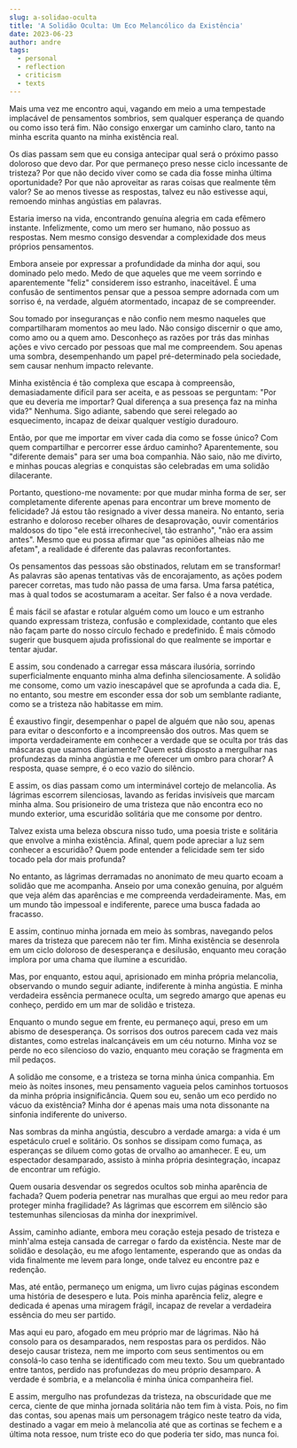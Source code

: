 ```yaml
---
slug: a-solidao-oculta
title: 'A Solidão Oculta: Um Eco Melancólico da Existência'
date: 2023-06-23
author: andre
tags:
  - personal
  - reflection
  - criticism
  - texts
---
```


Mais uma vez me encontro aqui, vagando em meio a uma tempestade implacável de pensamentos sombrios, sem qualquer esperança de quando ou como isso terá fim. Não consigo enxergar um caminho claro, tanto na minha escrita quanto na minha existência real.

Os dias passam sem que eu consiga antecipar qual será o próximo passo doloroso que devo dar. Por que permaneço preso nesse ciclo incessante de tristeza? Por que não decido viver como se cada dia fosse minha última oportunidade? Por que não aproveitar as raras coisas que realmente têm valor? Se ao menos tivesse as respostas, talvez eu não estivesse aqui, remoendo minhas angústias em palavras.

Estaria imerso na vida, encontrando genuína alegria em cada efêmero instante. Infelizmente, como um mero ser humano, não possuo as respostas. Nem mesmo consigo desvendar a complexidade dos meus próprios pensamentos.

Embora anseie por expressar a profundidade da minha dor aqui, sou dominado pelo medo. Medo de que aqueles que me veem sorrindo e aparentemente "feliz" considerem isso estranho, inaceitável. É uma confusão de sentimentos pensar que a pessoa sempre adornada com um sorriso é, na verdade, alguém atormentado, incapaz de se compreender.

Sou tomado por inseguranças e não confio nem mesmo naqueles que compartilharam momentos ao meu lado. Não consigo discernir o que amo, como amo ou a quem amo. Desconheço as razões por trás das minhas ações e vivo cercado por pessoas que mal me compreendem. Sou apenas uma sombra, desempenhando um papel pré-determinado pela sociedade, sem causar nenhum impacto relevante.

Minha existência é tão complexa que escapa à compreensão, demasiadamente difícil para ser aceita, e as pessoas se perguntam: "Por que eu deveria me importar? Qual diferença a sua presença faz na minha vida?" Nenhuma. Sigo adiante, sabendo que serei relegado ao esquecimento, incapaz de deixar qualquer vestígio duradouro.

Então, por que me importar em viver cada dia como se fosse único? Com quem compartilhar e percorrer esse árduo caminho? Aparentemente, sou "diferente demais" para ser uma boa companhia. Não saio, não me divirto, e minhas poucas alegrias e conquistas são celebradas em uma solidão dilacerante.

Portanto, questiono-me novamente: por que mudar minha forma de ser, ser completamente diferente apenas para encontrar um breve momento de felicidade? Já estou tão resignado a viver dessa maneira. No entanto, seria estranho e doloroso receber olhares de desaprovação, ouvir comentários maldosos do tipo "ele está irreconhecível, tão estranho", "não era assim antes". Mesmo que eu possa afirmar que "as opiniões alheias não me afetam", a realidade é diferente das palavras reconfortantes.

Os pensamentos das pessoas são obstinados, relutam em se transformar! As palavras são apenas tentativas vãs de encorajamento, as ações podem parecer corretas, mas tudo não passa de uma farsa. Uma farsa patética, mas à qual todos se acostumaram a aceitar. Ser falso é a nova verdade.

É mais fácil se afastar e rotular alguém como um louco e um estranho quando expressam tristeza, confusão e complexidade, contanto que eles não façam parte do nosso círculo fechado e predefinido. É mais cômodo sugerir que busquem ajuda profissional do que realmente se importar e tentar ajudar.

E assim, sou condenado a carregar essa máscara ilusória, sorrindo superficialmente enquanto minha alma definha silenciosamente. A solidão me consome, como um vazio inescapável que se aprofunda a cada dia. E, no entanto, sou mestre em esconder essa dor sob um semblante radiante, como se a tristeza não habitasse em mim.

É exaustivo fingir, desempenhar o papel de alguém que não sou, apenas para evitar o desconforto e a incompreensão dos outros. Mas quem se importa verdadeiramente em conhecer a verdade que se oculta por trás das máscaras que usamos diariamente? Quem está disposto a mergulhar nas profundezas da minha angústia e me oferecer um ombro para chorar? A resposta, quase sempre, é o eco vazio do silêncio.

E assim, os dias passam como um interminável cortejo de melancolia. As lágrimas escorrem silenciosas, lavando as feridas invisíveis que marcam minha alma. Sou prisioneiro de uma tristeza que não encontra eco no mundo exterior, uma escuridão solitária que me consome por dentro.

Talvez exista uma beleza obscura nisso tudo, uma poesia triste e solitária que envolve a minha existência. Afinal, quem pode apreciar a luz sem conhecer a escuridão? Quem pode entender a felicidade sem ter sido tocado pela dor mais profunda?

No entanto, as lágrimas derramadas no anonimato de meu quarto ecoam a solidão que me acompanha. Anseio por uma conexão genuína, por alguém que veja além das aparências e me compreenda verdadeiramente. Mas, em um mundo tão impessoal e indiferente, parece uma busca fadada ao fracasso.

E assim, continuo minha jornada em meio às sombras, navegando pelos mares da tristeza que parecem não ter fim. Minha existência se desenrola em um ciclo doloroso de desesperança e desilusão, enquanto meu coração implora por uma chama que ilumine a escuridão.

Mas, por enquanto, estou aqui, aprisionado em minha própria melancolia, observando o mundo seguir adiante, indiferente à minha angústia. E minha verdadeira essência permanece oculta, um segredo amargo que apenas eu conheço, perdido em um mar de solidão e tristeza.

Enquanto o mundo segue em frente, eu permaneço aqui, preso em um abismo de desesperança. Os sorrisos dos outros parecem cada vez mais distantes, como estrelas inalcançáveis em um céu noturno. Minha voz se perde no eco silencioso do vazio, enquanto meu coração se fragmenta em mil pedaços.

A solidão me consome, e a tristeza se torna minha única companhia. Em meio às noites insones, meu pensamento vagueia pelos caminhos tortuosos da minha própria insignificância. Quem sou eu, senão um eco perdido no vácuo da existência? Minha dor é apenas mais uma nota dissonante na sinfonia indiferente do universo.

Nas sombras da minha angústia, descubro a verdade amarga: a vida é um espetáculo cruel e solitário. Os sonhos se dissipam como fumaça, as esperanças se diluem como gotas de orvalho ao amanhecer. E eu, um espectador desamparado, assisto à minha própria desintegração, incapaz de encontrar um refúgio.

Quem ousaria desvendar os segredos ocultos sob minha aparência de fachada? Quem poderia penetrar nas muralhas que ergui ao meu redor para proteger minha fragilidade? As lágrimas que escorrem em silêncio são testemunhas silenciosas da minha dor inexprimível.

Assim, caminho adiante, embora meu coração esteja pesado de tristeza e minh'alma esteja cansada de carregar o fardo da existência. Neste mar de solidão e desolação, eu me afogo lentamente, esperando que as ondas da vida finalmente me levem para longe, onde talvez eu encontre paz e redenção.

Mas, até então, permaneço um enigma, um livro cujas páginas escondem uma história de desespero e luta. Pois minha aparência feliz, alegre e dedicada é apenas uma miragem frágil, incapaz de revelar a verdadeira essência do meu ser partido.

Mas aqui eu paro, afogado em meu próprio mar de lágrimas. Não há consolo para os desamparados, nem respostas para os perdidos. Não desejo causar tristeza, nem me importo com seus sentimentos ou em consolá-lo caso tenha se identificado com meu texto. Sou um quebrantado entre tantos, perdido nas profundezas do meu próprio desamparo. A verdade é sombria, e a melancolia é minha única companheira fiel.

E assim, mergulho nas profundezas da tristeza, na obscuridade que me cerca, ciente de que minha jornada solitária não tem fim à vista. Pois, no fim das contas, sou apenas mais um personagem trágico neste teatro da vida, destinado a vagar em meio à melancolia até que as cortinas se fechem e a última nota ressoe, num triste eco do que poderia ter sido, mas nunca foi.

